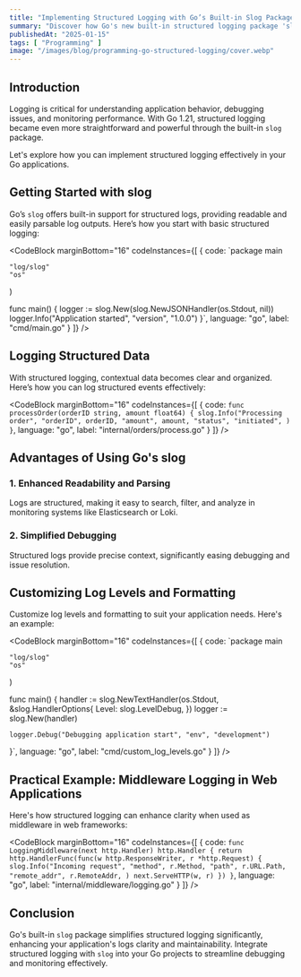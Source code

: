 ```yaml
---
title: "Implementing Structured Logging with Go’s Built-in Slog Package"
summary: "Discover how Go's new built-in structured logging package 'slog' enhances clarity, readability, and maintainability of application logs."
publishedAt: "2025-01-15"
tags: [ "Programming" ]
image: "/images/blog/programming-go-structured-logging/cover.webp"
---
```


## Introduction

Logging is critical for understanding application behavior, debugging issues, and monitoring performance. With Go 1.21, structured logging became even more straightforward and powerful through the built-in `slog` package.

Let's explore how you can implement structured logging effectively in your Go applications.

## Getting Started with slog

Go’s `slog` offers built-in support for structured logs, providing readable and easily parsable log outputs. Here’s how you start with basic structured logging:

<CodeBlock
    marginBottom="16"
    codeInstances={[
      {
        code:
`package main

    "log/slog"
    "os"
)

func main() {
    logger := slog.New(slog.NewJSONHandler(os.Stdout, nil))
    logger.Info("Application started", "version", "1.0.0")
}`,
        language: "go",
        label: "cmd/main.go"
      }
    ]}
/>

## Logging Structured Data

With structured logging, contextual data becomes clear and organized. Here’s how you can log structured events effectively:

<CodeBlock
    marginBottom="16"
    codeInstances={[
      {
        code:
`func processOrder(orderID string, amount float64) {
    slog.Info("Processing order",
        "orderID", orderID,
        "amount", amount,
        "status", "initiated",
    )
}`,
        language: "go",
        label: "internal/orders/process.go"
      }
    ]}
/>

## Advantages of Using Go's slog

### 1. Enhanced Readability and Parsing
Logs are structured, making it easy to search, filter, and analyze in monitoring systems like Elasticsearch or Loki.

### 2. Simplified Debugging
Structured logs provide precise context, significantly easing debugging and issue resolution.

## Customizing Log Levels and Formatting

Customize log levels and formatting to suit your application needs. Here's an example:

<CodeBlock
    marginBottom="16"
    codeInstances={[
      {
        code:
`package main

    "log/slog"
    "os"
)

func main() {
    handler := slog.NewTextHandler(os.Stdout, &slog.HandlerOptions{
        Level: slog.LevelDebug,
    })
    logger := slog.New(handler)

    logger.Debug("Debugging application start", "env", "development")
}`,
        language: "go",
        label: "cmd/custom_log_levels.go"
      }
    ]}
/>

## Practical Example: Middleware Logging in Web Applications

Here's how structured logging can enhance clarity when used as middleware in web frameworks:

<CodeBlock
    marginBottom="16"
    codeInstances={[
      {
        code:
`func LoggingMiddleware(next http.Handler) http.Handler {
    return http.HandlerFunc(func(w http.ResponseWriter, r *http.Request) {
        slog.Info("Incoming request",
            "method", r.Method,
            "path", r.URL.Path,
            "remote_addr", r.RemoteAddr,
        )
        next.ServeHTTP(w, r)
    })
}`,
        language: "go",
        label: "internal/middleware/logging.go"
      }
    ]}
/>

## Conclusion

Go's built-in `slog` package simplifies structured logging significantly, enhancing your application's logs clarity and maintainability. Integrate structured logging with `slog` into your Go projects to streamline debugging and monitoring effectively.